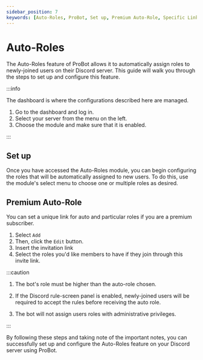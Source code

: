 ```yaml
---
sidebar_position: 7
keywords: [Auto-Roles, ProBot, Set up, Premium Auto-Role, Specific Link] 
---
```


# Auto-Roles

The Auto-Roles feature of ProBot allows it to automatically assign roles to newly-joined users on their Discord server. This guide will walk you through the steps to set up and configure this feature.

:::info

The dashboard is where the configurations described here are managed.

1. Go to the dashboard and log in. 
2. Select your server from the menu on the left.
3. Choose the module and make sure that it is enabled. 

:::

## Set up

Once you have accessed the Auto-Roles module, you can begin configuring the roles that will be automatically assigned to new users. To do this, use the module's select menu to choose one or multiple roles as desired.

## Premium Auto-Role

You can set a unique link for auto and particular roles if you are a premium subscriber.

1. Select `Add`
2. Then, click the `Edit` button.
3. Insert the invitation link
4. Select the roles you'd like members to have if they join through this invite link.

:::caution

1. The bot's role must be higher than the auto-role chosen.

2. If the Discord rule-screen panel is enabled, newly-joined users will be required to accept the rules before receiving the auto role.

3. The bot will not assign users roles with administrative privileges.

:::

By following these steps and taking note of the important notes, you can successfully set up and configure the Auto-Roles feature on your Discord server using ProBot.
